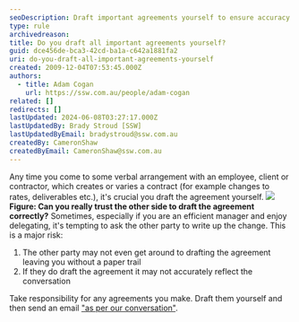 ```yaml
---
seoDescription: Draft important agreements yourself to ensure accuracy and accountability, avoiding potential pitfalls like lack of documentation or misaligned understanding.
type: rule
archivedreason:
title: Do you draft all important agreements yourself?
guid: dce456de-bca3-42cd-ba1a-c642a1881fa2
uri: do-you-draft-all-important-agreements-yourself
created: 2009-12-04T07:53:45.000Z
authors:
  - title: Adam Cogan
    url: https://ssw.com.au/people/adam-cogan
related: []
redirects: []
lastUpdated: 2024-06-08T03:27:17.000Z
lastUpdatedBy: Brady Stroud [SSW]
lastUpdatedByEmail: bradystroud@ssw.com.au
createdBy: CameronShaw
createdByEmail: CameronShaw@ssw.com.au
---
```


Any time you come to some verbal arrangement with an employee, client or contractor, which creates or varies a contract (for example changes to rates, deliverables etc.), it's crucial you draft the agreement yourself.
![](SuccessfulProjects_DraftAgreementYourself.jpg)**Figure: Can you really trust the other side to draft the agreement correctly?**
Sometimes, especially if you are an efficient manager and enjoy delegating, it's tempting to ask the other party to write up the change. This is a major risk:

1. The other party may not even get around to drafting the agreement leaving you without a paper trail
2. If they do draft the agreement it may not accurately reflect the conversation

Take responsibility for any agreements you make. Draft them yourself and then send an email ["as per our conversation"](/do-you-prepare-then-confirm-conversations-decisions).
